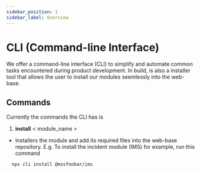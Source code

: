 ```yaml
---
sidebar_position: 1
sidebar_label: Overview
---
```



# CLI (Command-line Interface)

We offer a command-line interface (CLI) to simplify and automate common tasks encountered during product development.
In build, is also a installer tool that allows the user to install our modules seemlessly into the web-base.

## Commands
 Currently the commands the CLI has is 
  1. **install** \< module_name \>
  - Installers the module and add its required files into the web-base repository. E.g. To install the incident module (IMS) for example, run this command
  
  ```
	npx cli install @mssfoobar/ims
  ```


